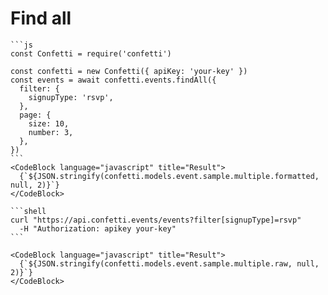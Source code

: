 
# Find all

<Parameters model={confetti.models.event} />

<Tabs>
  <TabItem value="javascript" label="JavaScript" default>

    ```js  
    const Confetti = require('confetti')

    const confetti = new Confetti({ apiKey: 'your-key' })
    const events = await confetti.events.findAll({
      filter: {
        signupType: 'rsvp',
      },
      page: {
        size: 10,
        number: 3,
      },
    })
    ```
    <CodeBlock language="javascript" title="Result">
      {`${JSON.stringify(confetti.models.event.sample.multiple.formatted, null, 2)}`}
    </CodeBlock>

  </TabItem>
  <TabItem value="curl" label="cUrl">

    ```shell
    curl "https://api.confetti.events/events?filter[signupType]=rsvp"
      -H "Authorization: apikey your-key"
    ```

    <CodeBlock language="javascript" title="Result">
      {`${JSON.stringify(confetti.models.event.sample.multiple.raw, null, 2)}`}
    </CodeBlock>
    
  </TabItem>
</Tabs>


